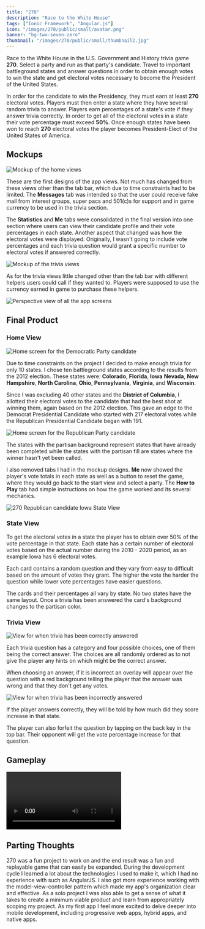 ```yaml
---
title: "270"
description: "Race to the White House"
tags: ["Ionic Framework", "Angular.js"]
icon: "/images/270/public/small/avatar.png"
banner: "bg-two-seven-zero"
thumbnail: "/images/270/public/small/thumbnail2.jpg"
---
```



Race to the White House in the U.S. Government and History trivia game **270**. Select a party and run as that party's candidate. Travel to important battleground states and answer questions in order to obtain enough votes to win the state and get electoral votes necessary to become the President of the United States.

In order for the candidate to win the Presidency, they must earn at least **270** electoral votes. Players must then enter a state where they have several random trivia to answer. Players earn percentages of a state's vote if they answer trivia correctly. In order to get all of the electoral votes in a state their vote percentage must exceed **50%**. Once enough states have been won to reach **270** electoral votes the player becomes President-Elect of the United States of America.

## Mockups

![Mockup of the home views](/images/270/public/medium/mockupMainScreens.jpg)

These are the first designs of the app views. Not much has changed from these views other than the tab bar, which due to time constraints had to be limited. The **Messages** tab was intended so that the user could receive fake mail from interest groups, super pacs and 501(c)s for support and in game currency to be used in the trivia section.

The **Statistics** and **Me** tabs were consolidated in the final version into one section where users can view their candidate profile and their vote percentages in each state. Another aspect that changed was how the electoral votes were displayed. Originally, I wasn't going to include vote percentages and each trivia question would grant a specific number to electoral votes if answered correctly.

![Mockup of the trivia views](/images/270/public/medium/mockupTriviaScreens.jpg)

As for the trivia views little changed other than the tab bar with different helpers users could call if they wanted to. Players were supposed to use the currency earned in game to purchase these helpers.

![Perspective view of all the app screens](/images/270/public/medium/thumbnail.jpg)

## Final Product

### Home View

![Home screen for the Democratic Party candidate](/images/270/public/medium/demStates.png)

Due to time constraints on the project I decided to make enough trivia for only 10 states. I chose ten battleground states according to the results from the 2012 election. These states were: **Colorado**, **Florida**, **Iowa** **Nevada**, **New Hampshire**, **North Carolina**, **Ohio**, **Pennsylvania**, **Virginia**, and **Wisconsin**.

Since I was excluding 40 other states and the **District of Columbia**, I allotted their electoral votes to the candidate that had the best shot at winning them, again based on the 2012 election. This gave an edge to the Democrat Presidential Candidate who started with 217 electoral votes while the Republican Presidential Candidate began with 191.

![Home screen for the Republican Party candidate](/images/270/public/medium/gopStates.png)

The states with the partisan background represent states that have already been completed while the states with the partisan fill are states where the winner hasn't yet been called.

I also removed tabs I had in the mockup designs. **Me** now showed the player's vote totals in each state as well as a button to reset the game, where they would go back to the start view and select a party. The **How to Play** tab had simple instructions on how the game worked and its several mechanics.

![270 Republican candidate Iowa State View](/images/270/public/medium/state.png)

### State View

To get the electoral votes in a state the player has to obtain over 50% of the vote percentage in that state. Each state has a certain number of electoral votes based on the actual number during the 2010 - 2020 period, as an example Iowa has 6 electoral votes.

Each card contains a random question and they vary from easy to difficult based on the amount of votes they grant. The higher the vote the harder the question while lower vote percentages have easier questions.

The cards and their percentages all vary by state. No two states have the same layout. Once a trivia has been answered the card's background changes to the partisan color.

### Trivia View

![View for when trivia has been correctly answered](/images/270/public/medium/triviaCorrect.png)

Each trivia question has a category and four possible choices, one of them being the correct answer. The choices are all randomly ordered as to not give the player any hints on which might be the correct answer.

When choosing an answer, if it is incorrect an overlay will appear over the question with a red background telling the player that the answer was wrong and that they don't get any votes.

![View for when trivia has been incorrectly answered](/images/270/public/medium/triviaWrong.png)

If the player answers correctly, they will be told by how much did they score increase in that state.

The player can also forfeit the question by tapping on the back key in the top bar. Their opponent will get the vote percentage increase for that question.

## Gameplay

<Video
  src="https://player.vimeo.com/video/183411950"
  title="270 Gameplay Video"
/>

## Parting Thoughts

270 was a fun project to work on and the end result was a fun and replayable game that can easily be expanded. During the development cycle I learned a lot about the technologies I used to make it, which I had no experience with such as AngularJS. I also got more experience working with the model-view-controller pattern which made my app's organization clear and effective. As a solo project I was also able to get a sense of what it takes to create a minimum viable product and learn from appropriately scoping my project. As my first app I feel more excited to delve deeper into mobile development, including progressive web apps, hybrid apps, and native apps.
